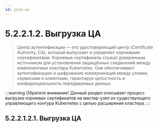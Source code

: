 ```yaml
---
id: join-ca
---
```



# 5.2.2.1.2. Выгрузка ЦА


> Центр аутентификации — это удостоверяющий центр (Certificate Authority, CA), который выпускает и управляет корневыми сертификатами. Корневые сертификаты служат доверенным источником для установления защищённых соединений между компонентами кластера Kubernetes. Они обеспечивают аутентификацию и шифрование коммуникаций между узлами, сервисами и клиентами, гарантируя целостность и конфиденциальность передаваемых данных.

:::warning Обратите внимание!
Данный раздел описывает процесс выгрузки корневых сертификатов на мастер-узел из существующего управляющего контура Kubernetes с целью расширения кластера.
:::

## 5.2.2.1.2.1. Выгрузка ЦА
<DownloadCA/>